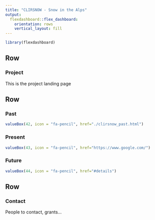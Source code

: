 ```yaml
---
title: "CLIRSNOW - Snow in the Alps"
output: 
  flexdashboard::flex_dashboard:
    orientation: rows
    vertical_layout: fill
---
```


```r
library(flexdashboard)
```

Row
-----------------------------------------------------------------------

### Project
This is the project landing page


Row
-----------------------------------------------------------------------

### Past

```r
valueBox(42, icon = "fa-pencil", href="./clirsnow_past.html")
```



### Present

```r
valueBox(43, icon = "fa-pencil", href="https://www.google.com/")
```



### Future

```r
valueBox(44, icon = "fa-pencil", href="#details")
```


Row
-----------------------------------------------------------------------

### Contact
People to contact, grants...
